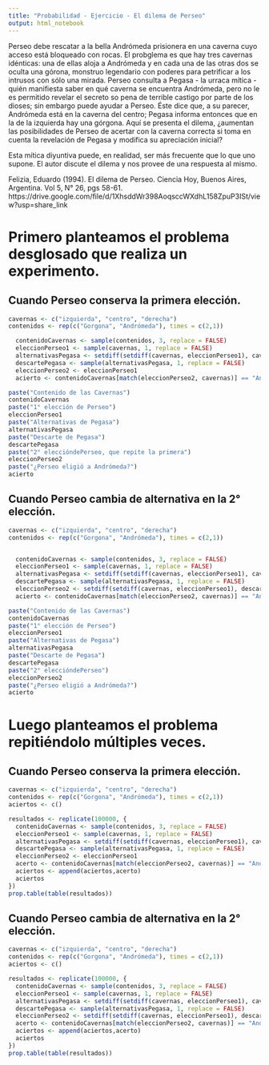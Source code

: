 ```yaml
---
title: "Probabilidad - Ejercicio - El dilema de Perseo"
output: html_notebook
---
```


Perseo debe rescatar a la bella Andrómeda prisionera en una caverna cuyo acceso está bloqueado con rocas. El probglema es que hay tres cavernas idénticas: una de ellas aloja a Andrómeda y en cada una de las otras dos se oculta una górona, monstruo legendario con poderes para petrificar a los intrusos con sólo una mirada. Perseo consulta a Pegasa - la urraca mítica - quién manifiesta saber en qué caverna se encuentra Andrómeda, pero no le es permitido revelar el secreto so pena de terrible castigo por parte de los dioses; sin embargo puede ayudar a Perseo. Éste dice que, a su parecer, Andrómeda está en la caverna del centro; Pegasa informa entonces que en la de la izquierda hay una górgona. Aquí se presenta el dilema, ¿aumentan las posibilidades de Perseo de acertar con la caverna correcta si toma en cuenta la revelación de Pegasa y modifica su apreciación inicial?

Esta mítica diyuntiva puede, en realidad, ser más frecuente que lo que uno supone. El autor discute el dilema y nos provee de una respuesta al mismo.

Felizia, Eduardo (1994). El dilema de Perseo. Ciencia Hoy, Buenos Aires, Argentina. Vol 5, N° 26, pgs 58-61.
https://drive.google.com/file/d/1XhsddWr398AoqsccWXdhL158ZpuP3ISt/view?usp=share_link

# Primero planteamos el problema desglosado que realiza un experimento.
## Cuando Perseo conserva la primera elección.

```r
cavernas <- c("izquierda", "centro", "derecha")
contenidos <- rep(c("Gorgona", "Andrómeda"), times = c(2,1))

  contenidoCavernas <- sample(contenidos, 3, replace = FALSE)
  eleccionPerseo1 <- sample(cavernas, 1, replace = FALSE)
  alternativasPegasa <- setdiff(setdiff(cavernas, eleccionPerseo1), cavernas[match("Andrómeda", contenidoCavernas)])
  descartePegasa <- sample(alternativasPegasa, 1, replace = FALSE)
  eleccionPerseo2 <- eleccionPerseo1
  acierto <- contenidoCavernas[match(eleccionPerseo2, cavernas)] == "Andrómeda"

paste("Contenido de las Cavernas")
contenidoCavernas
paste("1° elección de Perseo")
eleccionPerseo1
paste("Alternativas de Pegasa")
alternativasPegasa
paste("Descarte de Pegasa")
descartePegasa
paste("2° eleccióndePerseo, que repite la primera")
eleccionPerseo2
paste("¿Perseo eligió a Andrómeda?")
acierto
```

## Cuando Perseo cambia de alternativa en la 2° elección.

```r
cavernas <- c("izquierda", "centro", "derecha")
contenidos <- rep(c("Gorgona", "Andrómeda"), times = c(2,1))


  contenidoCavernas <- sample(contenidos, 3, replace = FALSE)
  eleccionPerseo1 <- sample(cavernas, 1, replace = FALSE)
  alternativasPegasa <- setdiff(setdiff(cavernas, eleccionPerseo1), cavernas[match("Andrómeda", contenidoCavernas)])
  descartePegasa <- sample(alternativasPegasa, 1, replace = FALSE)
  eleccionPerseo2 <- setdiff(setdiff(cavernas, eleccionPerseo1), descartePegasa)
  acierto <- contenidoCavernas[match(eleccionPerseo2, cavernas)] == "Andrómeda"

paste("Contenido de las Cavernas")
contenidoCavernas
paste("1° elección de Perseo")
eleccionPerseo1
paste("Alternativas de Pegasa")
alternativasPegasa
paste("Descarte de Pegasa")
descartePegasa
paste("2° eleccióndePerseo")
eleccionPerseo2
paste("¿Perseo eligió a Andrómeda?")
acierto
```
# Luego planteamos el problema repitiéndolo múltiples veces.
## Cuando Perseo conserva la primera elección.

```r
cavernas <- c("izquierda", "centro", "derecha")
contenidos <- rep(c("Gorgona", "Andrómeda"), times = c(2,1))
aciertos <- c()

resultados <- replicate(100000, {
  contenidoCavernas <- sample(contenidos, 3, replace = FALSE)
  eleccionPerseo1 <- sample(cavernas, 1, replace = FALSE)
  alternativasPegasa <- setdiff(setdiff(cavernas, eleccionPerseo1), cavernas[match("Andrómeda", contenidoCavernas)])
  descartePegasa <- sample(alternativasPegasa, 1, replace = FALSE)
  eleccionPerseo2 <- eleccionPerseo1
  acerto <- contenidoCavernas[match(eleccionPerseo2, cavernas)] == "Andrómeda"
  aciertos <- append(aciertos,acerto)
  aciertos
})
prop.table(table(resultados))
```

## Cuando Perseo cambia de alternativa en la 2° elección.

```r
cavernas <- c("izquierda", "centro", "derecha")
contenidos <- rep(c("Gorgona", "Andrómeda"), times = c(2,1))
aciertos <- c()

resultados <- replicate(100000, {
  contenidoCavernas <- sample(contenidos, 3, replace = FALSE)
  eleccionPerseo1 <- sample(cavernas, 1, replace = FALSE)
  alternativasPegasa <- setdiff(setdiff(cavernas, eleccionPerseo1), cavernas[match("Andrómeda", contenidoCavernas)])
  descartePegasa <- sample(alternativasPegasa, 1, replace = FALSE)
  eleccionPerseo2 <- setdiff(setdiff(cavernas, eleccionPerseo1), descartePegasa)
  acerto <- contenidoCavernas[match(eleccionPerseo2, cavernas)] == "Andrómeda"
  aciertos <- append(aciertos,acerto)
  aciertos
})
prop.table(table(resultados))
```

